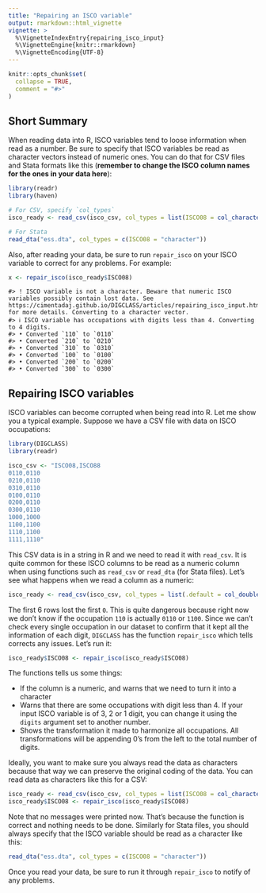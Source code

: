 ```yaml
---
title: "Repairing an ISCO variable"
output: rmarkdown::html_vignette
vignette: >
  %\VignetteIndexEntry{repairing_isco_input}
  %\VignetteEngine{knitr::rmarkdown}
  %\VignetteEncoding{UTF-8}
---
```


```r
knitr::opts_chunk$set(
  collapse = TRUE,
  comment = "#>"
)
```


## Short Summary

When reading data into R, ISCO variables tend to loose information when read as a number. Be sure to specify that ISCO variables be read as character vectors instead of numeric ones. You can do that for CSV files and Stata formats like this (**remember to change the ISCO column names for the ones in your data here**):

```r
library(readr)
library(haven)

# For CSV, specify `col_types`
isco_ready <- read_csv(isco_csv, col_types = list(ISCO08 = col_character(), ISCO88 = col_character()))

# For Stata
read_dta("ess.dta", col_types = c(ISCO08 = "character"))
```

Also, after reading your data, be sure to run `repair_isco` on your ISCO variable to correct for any problems. For example:

```r
x <- repair_isco(isco_ready$ISCO08)
```
```
#> ! ISCO variable is not a character. Beware that numeric ISCO variables possibly contain lost data. See https://cimentadaj.github.io/DIGCLASS/articles/repairing_isco_input.html for more details. Converting to a character vector.
#> ℹ ISCO variable has occupations with digits less than 4. Converting to 4 digits.
#> • Converted `110` to `0110`
#> • Converted `210` to `0210`
#> • Converted `310` to `0310`
#> • Converted `100` to `0100`
#> • Converted `200` to `0200`
#> • Converted `300` to `0300`
```

## Repairing ISCO variables

ISCO variables can become corrupted when being read into R. Let me show you a typical example. Suppose we have a CSV file with data on ISCO occupations:


```r
library(DIGCLASS)
library(readr)

isco_csv <- "ISCO08,ISCO88
0110,0110
0210,0110
0310,0110
0100,0110
0200,0110
0300,0110
1000,1000
1100,1100
1110,1100
1111,1110"
```

This CSV data is in a string in R and we need to read it with `read_csv`. It is quite common for these ISCO columns to be read as a numeric column when using functions such as `read_csv` or `read_dta` (for Stata files). Let's see what happens when we read a column as a numeric:

```r
isco_ready <- read_csv(isco_csv, col_types = list(.default = col_double()))
```

The first 6 rows lost the first `0`. This is quite dangerous because right now we don't know if the occupation `110` is actually `0110` or `1100`. Since we can't check every single occupation in our dataset to confirm that it kept all the information of each digit, `DIGCLASS` has the function `repair_isco` which tells corrects any issues. Let's run it:

```r
isco_ready$ISCO08 <- repair_isco(isco_ready$ISCO08)
```

The functions tells us some things:

- If the column is a numeric, and warns that we need to turn it into a character
- Warns that there are some occupations with digit less than 4. If your input ISCO variable is of 3, 2 or 1 digit, you can change it using the `digits` argument set to another number.
- Shows the transformation it made to harmonize all occupations. All transformations will be appending 0's from the left to the total number of digits.

Ideally, you want to make sure you always read the data as characters because that way we can preserve the original coding of the data. You can read data as characters like this for a CSV:

```r
isco_ready <- read_csv(isco_csv, col_types = list(ISCO08 = col_character(), ISCO88 = col_character()))
isco_ready$ISCO08 <- repair_isco(isco_ready$ISCO08)
```

Note that no messages were printed now. That's because the function is correct and nothing needs to be done. Similarly for Stata files, you should always specify that the ISCO variable should be read as a character like this:

```r
read_dta("ess.dta", col_types = c(ISCO08 = "character"))
```

Once you read your data, be sure to run it through `repair_isco` to notify of any problems.
